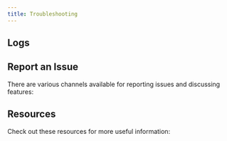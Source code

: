 ```yaml
---
title: Troubleshooting
---
```



## Logs

## Report an Issue

There are various channels available for reporting issues and discussing features:

<CardGrid>
   <LinkCard title="🛠️ IBM i Testing GitHub Issues" href="https://github.com/IBM/vscode-ibmi-testing/issues" description="Report extension specific issues and feature requests."/>
   <LinkCard title="🗣️ IBM i Testing GitHub Discussions" href="https://github.com/IBM/vscode-ibmi-testing/discussions" description="Ask for help or discuss ideas with the community."/>
   <LinkCard title="🧪 RPGUnit Github Issues" href="https://github.com/tools-400/irpgunit/issues" description="Report RPGUnit specific issues and feature requests."/>
</CardGrid>

## Resources

Check out these resources for more useful information:

<CardGrid>
   <LinkCard title="👨‍💻 Testing in VS Code" href="https://code.visualstudio.com/docs/editor/testing" description="Explore all the testing features built into VS Code."/>
   <LinkCard title="📖 RPGUnit Documentation" href="https://irpgunit.sourceforge.io/help/" description="Read the RPGUnit documentation and API reference."/>
</CardGrid>